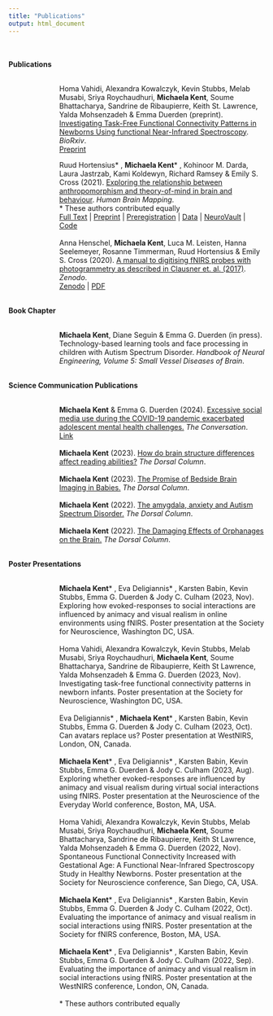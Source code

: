 ```yaml
---
title: "Publications"
output: html_document
---
```


<style>
.text.extra-padding {
    padding-left: 100px; 
    max-width:100%;
  }
</style>
<br>
<br>
**Publications** 
<br>
<br>

<div class="text extra-padding"> 
Homa Vahidi, Alexandra Kowalczyk, Kevin Stubbs, Melab Musabi, Sriya Roychaudhuri, **Michaela Kent**, Soume Bhattacharya, Sandrine de Ribaupierre, Keith St. Lawrence, Yalda Mohsenzadeh & Emma Duerden (preprint). [Investigating Task-Free Functional Connectivity Patterns in Newborns Using functional Near-Infrared Spectroscopy](https://www.biorxiv.org/content/10.1101/2023.09.05.555980v1). *BioRxiv*.
<br>
[Preprint](https://www.biorxiv.org/content/10.1101/2023.09.05.555980v1) 
</div>
<div class="text extra-padding"> 
Ruud Hortensius* , **Michaela Kent*** , Kohinoor M. Darda, Laura Jastrzab, Kami Koldewyn, Richard Ramsey & Emily S. Cross (2021). [Exploring the relationship between anthropomorphism and theory-of-mind in brain and behaviour](https://onlinelibrary.wiley.com/doi/epdf/10.1002/hbm.25542). *Human Brain Mapping*.
<br>
* These authors contributed equally
<br>
[Full Text](https://onlinelibrary.wiley.com/doi/full/10.1002/hbm.25542) | [Preprint](https://psyarxiv.com/3uj4g/) | [Preregistration](https://osf.io/tuq4a) | [Data](https://osf.io/rg5kn/) | [NeuroVault](https://neurovault.org/collections/6615/) | [Code](https://gitlab.com/hortensius/anthrom)
<br>
<br>
Anna Henschel, **Michaela Kent**, Luca M. Leisten, Hanna Seelemeyer, Rosanne Timmerman, Ruud Hortensius & Emily S. Cross (2020). [A manual to digitising fNIRS probes with photogrammetry as described in Clausner et. al. (2017)](https://zenodo.org/record/4146985). *Zenodo*.
<br>
[Zenodo](https://zenodo.org/record/4146985) | [PDF](https://www.soba-lab.com/_files/ugd/3e5863_cf150f119e2640d1a0c6963ea7fc20f4.pdf) 
<br>
<br>
</div>
**Book Chapter** 
<br>
<br>
<div class="text extra-padding"> 
**Michaela Kent**, Diane Seguin & Emma G. Duerden (in press). Technology-based learning tools and face processing in children with Autism Spectrum Disorder. *Handbook of Neural Engineering, Volume 5: Small Vessel Diseases of Brain*.
<br>
<br>
</div>
**Science Communication Publications** 
<br>
<br>
<div class="text extra-padding"> 
**Michaela Kent** & Emma G. Duerden (2024). [Excessive social media use during the COVID-19 pandemic exacerbated adolescent mental health challenges.](https://theconversation.com/excessive-social-media-use-during-the-covid-19-pandemic-exacerbated-adolescent-mental-health-challenges-217986) *The Conversation*.
<br>
[Link](https://theconversation.com/excessive-social-media-use-during-the-covid-19-pandemic-exacerbated-adolescent-mental-health-challenges-217986)
<br>
<br>
**Michaela Kent** (2023). [How do brain structure differences affect reading abilities?](https://songsuwo.ca/thedorsalcolumn/vol-4-iss-4-michaela-kent) *The Dorsal Column*.
<br>
<br>
**Michaela Kent** (2023). [The Promise of Bedside Brain Imaging in Babies.](https://songsuwo.ca/thedorsalcolumn/vol4-iss2-michaela-kent) *The Dorsal Column*.
<br>
<br>
**Michaela Kent** (2022). [The amygdala, anxiety and Autism Spectrum Disorder.](https://songsuwo.ca/thedorsalcolumn/vol3-iss4-michaela-kent) *The Dorsal Column*.
<br>
<br>
**Michaela Kent** (2022). [The Damaging Effects of Orphanages on the Brain.](https://songsuwo.ca/thedorsalcolumn/vol3-iss2-michaela-kent) *The Dorsal Column*.
<br>
<br>
</div>
**Poster Presentations** 
<br>
<br>
<div class="text extra-padding"> 
**Michaela Kent*** , Eva Deligiannis* , Karsten Babin, Kevin Stubbs, Emma G. Duerden & Jody C. Culham (2023, Nov). Exploring how evoked-responses to social interactions are influenced by animacy and visual realism in online environments using fNIRS. Poster presentation at the Society for Neuroscience, Washington DC, USA.
<br>
<br>
Homa Vahidi, Alexandra Kowalczyk, Kevin Stubbs, Melab Musabi, Sriya Roychaudhuri, **Michaela Kent**, Soume Bhattacharya, Sandrine de Ribaupierre, Keith St Lawrence, Yalda Mohsenzadeh & Emma G. Duerden (2023, Nov). Investigating task-free functional connectivity patterns in newborn infants. Poster presentation at the Society for Neuroscience, Washington DC, USA.  
<br>
Eva Deligiannis* , **Michaela Kent*** , Karsten Babin, Kevin Stubbs, Emma G. Duerden & Jody C. Culham (2023, Oct). Can avatars replace us? Poster presentation at WestNIRS, London, ON, Canada.
<br>
<br>
**Michaela Kent*** , Eva Deligiannis* , Karsten Babin, Kevin Stubbs, Emma G. Duerden & Jody C. Culham (2023, Aug). Exploring whether evoked-responses are influenced by animacy and visual realism during virtual social interactions using fNIRS. Poster presentation at the Neuroscience of the Everyday World conference, Boston, MA, USA.
<br>
<br>
Homa Vahidi, Alexandra Kowalczyk, Kevin Stubbs, Melab Musabi, Sriya Roychaudhuri, **Michaela Kent**, Soume Bhattacharya, Sandrine de Ribaupierre, Keith St Lawrence, Yalda Mohsenzadeh & Emma G. Duerden (2022, Nov). Spontaneous Functional Connectivity Increased with Gestational Age: A Functional Near-Infrared Spectroscopy Study in Healthy Newborns. Poster presentation at the Society for Neuroscience conference, San Diego, CA, USA.  
<br>
**Michaela Kent*** , Eva Deligiannis* , Karsten Babin, Kevin Stubbs, Emma G. Duerden & Jody C. Culham (2022, Oct). Evaluating the importance of animacy and visual realism in social interactions using fNIRS. Poster presentation at the Society for fNIRS conference, Boston, MA, USA.
<br>
<br>
**Michaela Kent*** , Eva Deligiannis* , Karsten Babin, Kevin Stubbs, Emma G. Duerden & Jody C. Culham (2022, Sep). Evaluating the importance of animacy and visual realism in social interactions using fNIRS. Poster presentation at the WestNIRS conference, London, ON, Canada.
<br>
<br>
* These authors contributed equally
</div>